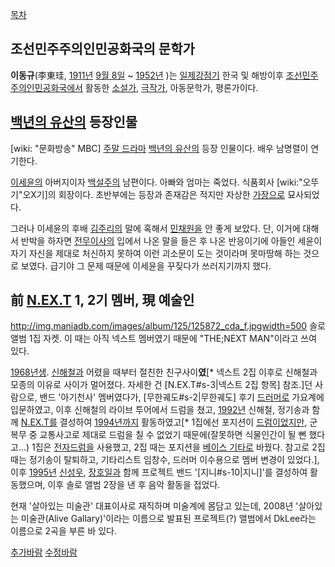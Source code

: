 [[목차]]

== 조선민주주의인민공화국의 문학가 ==
'''이동규'''(李東珪, [[1911년]] [[9월 8일]] ~ [[1952년]] )는 [[일제강점기]] 한국 및 해방이후 [[조선민주주의인민공화국]]에서 활동한 [[소설가]], [[극작가]], 아동문학가, 평론가이다.

== [[백년의 유산]]의 등장인물 ==
[wiki: "문화방송" MBC] [[주말 드라마]] [[백년의 유산]]의 등장 인물이다. 배우 남명렬이 연기한다.

[[이세윤]]의 아버지이자 [[백설주]]의 남편이다. 아빠와 엄마는 죽었다. 식품회사 [wiki:"오뚜기"오X기]의 회장이다. 초반부에는 등장과 존재감은 적지만 자상한 [[가장]]으로 묘사되었다.

그러나 이세윤의 후배 [[김주리]]의 말에 혹해서 [[민채원]]을 안 좋게 보았다. 단, 이거에 대해서 반박을 하자면 [[전무]][[이사]]의 입에서 나온 말을 들은 후 나온 반응이기에 아들인 세윤이 자기 자신을 제대로 처신하지 못하여 이런 괴소문이 도는 것이라며 못마땅해 하는 것으로 보였다. 급기야 그 문제 때문에 이세윤을 꾸짖다가 쓰러지기까지 했다.

== 前 [[N.EX.T]] 1, 2기 멤버, 現 예술인 ==
http://img.maniadb.com/images/album/125/125872_cda_f.jpgwidth=500
솔로 앨범 1집 자켓. 이 때는 아직 넥스트 멤버였기 때문에 "THE;NEXT MAN"이라고 쓰여 있다.

[[1968년]]생. [[신해철]]과 어렸을 때부터 절친한 친구사이'''였'''[* 넥스트 2집 이후로 신해철과 모종의 이유로 사이가 멀어졌다. 자세한 건 [N.EX.T#s-3|넥스트 2집 항목] 참조.]던 사람으로, 밴드 '아기천사' 멤버였다가, [무한궤도#s-2|무한궤도] 후기 [[드러머]]로 가요계에 입문하였고, 이후 신해철의 라이브 투어에서 드럼을 쳤고, [[1992년]] 신해철, 정기송과 함께 [[N.EX.T]]를 결성하여 [[1994년]]까지 활동하였고[* 1집에선 포지션이 [[드럼]]이었지만, 군복무 중 교통사고로 제대로 드럼을 칠 수 없었기 때문에(잘못하면 식물인간이 될 뻔 했다고...) 1집은 [[전자드럼]]을 사용했고, 2집 때는 포지션을 [[베이스 기타]]로 바꿨다. 참고로 2집 때는 정기송이 탈퇴하고, 기타리스트 임창수, 드러머 이수용으로 멤버 변경이 있었다.], 이후 [[1995년]] [[신성우]], [[장호일]]과 함께 프로젝트 밴드 '[지니#s-10|지니]'를 결성하여 활동했으며, 이후 솔로 앨범 2장을 낸 후 음악 활동을 접었다.

현재 '살아있는 미술관' 대표이사로 재직하며 미술계에 몸담고 있는데, 2008년 '살아있는 미술관(Alive Gallary)'이라는 이름으로 발표된 프로젝트(?) 앨범에서 DkLee라는 이름으로 2곡을 부른 바 있다.

[[추가바람]] [[수정바람]]
